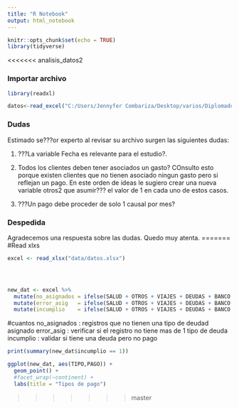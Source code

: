 ```yaml
---
title: "R Notebook"
output: html_notebook
--- 
```


```r
knitr::opts_chunk$set(echo = TRUE)
library(tidyverse)
```
<<<<<<< analisis_datos2

### Importar archivo

```r
library(readxl)

datos<-read_excel("C:/Users/Jennyfer Combariza/Desktop/varios/Diplomado Big Data/Clase10_17.12.09  Desarrollo de aplicaciones  big data  R/Rgit/gapMinderPractice/datos.xlsx")

```

### Dudas

Estimado se???or experto al revisar su archivo surgen las siguientes dudas:

1. ???La variable Fecha es relevante para el estudio?.
1. Todos los clientes deben tener asociados un gasto? COnsulto esto porque existen clientes que no tienen asociado ningun gasto pero si reflejan un pago. En este orden de ideas le sugiero crear una nueva variable otros2 que asumir??? el valor de 1 en cada uno de estos casos.

1. ???Un pago debe proceder de solo 1 causal por mes? 

### Despedida 

Agradecemos una respuesta sobre las dudas.
Quedo muy atenta.
=======
#Read xlxs

```r

excel <- read_xlsx("data/datos.xlsx")




new_dat <- excel %>%
  mutate(no_asignados = ifelse(SALUD + OTROS + VIAJES + DEUDAS + BANCO == 1, 0, 1)) %>%
  mutate(error_asig   = ifelse(SALUD + OTROS + VIAJES + DEUDAS + BANCO > 1,TRUE, FALSE)) %>%
  mutate(incumplio    = ifelse(SALUD + OTROS + VIAJES + DEUDAS + BANCO == 1 & PAGO == 0,1, 0))

```

#cuantos 
no_asignados : registros que no tienen una tipo de deudad asignado 
error_asig   : verificar si el registro no tiene mas de 1 tipo de deuda
incumplio    : validar si tiene una deuda pero no pago 
```r
print(summary(new_dat$incumplio == 1))
```

```r
ggplot(new_dat, aes(TIPO,PAGO)) +
  geom_point() +
  #facet_wrap(~continent) +
  labs(title = "Tipos de pago")
```

>>>>>>> master
